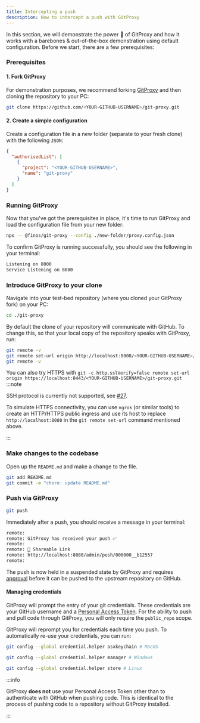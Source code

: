 ```yaml
---
title: Intercepting a push
description: How to intercept a push with GitProxy
---
```


In this section, we will demonstrate the power 💪 of GitProxy and how it works with a barebones & out-of-the-box demonstration using default configuration. Before we start, there are a few prerequisites:

### Prerequisites

#### 1. Fork GitProxy

For demonstration purposes, we recommend forking [GitProxy](https://github.com/finos/git-proxy/fork) and then cloning the repository to your PC:

```bash
git clone https://github.com/<YOUR-GITHUB-USERNAME>/git-proxy.git
```

#### 2. Create a simple configuration

Create a configuration file in a new folder (separate to your fresh clone) with the following `JSON`:

```json title="new-folder/proxy.config.json"
{
  "authorisedList": [
    {
      "project": "<YOUR-GITHUB-USERNAME>",
      "name": "git-proxy"
    }
  ]
}
```

### Running GitProxy

Now that you've got the prerequisites in place, it's time to run GitProxy and load the configuration file from your new folder:

```bash
npx -- @finos/git-proxy --config ./new-folder/proxy.config.json
```

To confirm GitProxy is running successfully, you should see the following in your terminal:

```bash
Listening on 8000
Service Listening on 8080
```

### Introduce GitProxy to your clone

Navigate into your test-bed repository (where you cloned your GitProxy fork) on your PC:

```bash
cd ./git-proxy
```

By default the clone of your repository will communicate with GitHub. To change this, so that your local copy of the repository speaks with GitProxy, run:

```bash
git remote -v
git remote set-url origin http://localhost:8000/<YOUR-GITHUB-USERNAME>/git-proxy.git
git remote -v
```

You can also try HTTPS with `git -c http.sslVerify=false remote set-url origin https://localhost:8443/<YOUR-GITHUB-USERNAME>/git-proxy.git`
:::note

SSH protocol is currently not supported, see [#27](https://github.com/finos/git-proxy/issues/27).

To simulate HTTPS connectivity, you can use `ngrok` (or similar tools) to create an HTTP/HTTPS public ingress and use its host to replace `http://localhost:8080` in the `git remote set-url` command mentioned above.

:::

### Make changes to the codebase

Open up the `README.md` and make a change to the file.

```bash
git add README.md
git commit -m "chore: update README.md"
```

### Push via GitProxy

```bash
git push
```

Immediately after a push, you should receive a message in your terminal:

```bash
remote:
remote: GitProxy has received your push ✅
remote:
remote: 🔗 Shareable Link
remote: http://localhost:8080/admin/push/000000__b12557
remote:
```

The push is now held in a suspended state by GitProxy and requires [approval](/docs/quickstart/approve) before it can be pushed to the upstream repository on GitHub.

#### Managing credentials

GitProxy will prompt the entry of your git credentials. These credentials are your GitHub username and a [Personal Access Token](https://github.com/settings/tokens). For the ability to push and pull code through GitProxy, you will only require the `public_repo` scope.

GitProxy will reprompt you for credentials each time you push. To automatically re-use your credentials, you can run:

```bash
git config --global credential.helper osxkeychain # MacOS

git config --global credential.helper manager # Windows

git config --global credential.helper store # Linux
```

:::info

GitProxy **does not** use your Personal Access Token other than to authenticate with GitHub when pushing code. This is identical to the process of pushing code to a repository without GitProxy installed.

:::
